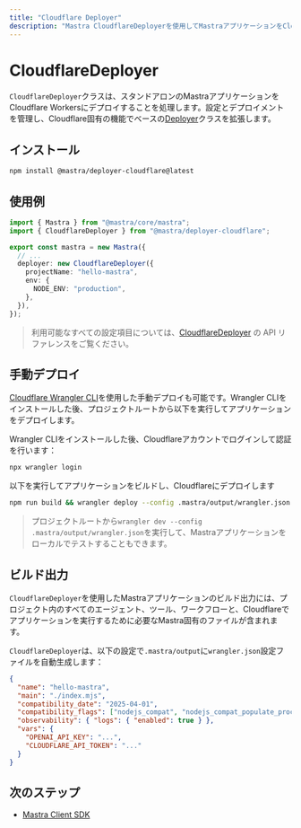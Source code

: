 ```yaml
---
title: "Cloudflare Deployer"
description: "Mastra CloudflareDeployerを使用してMastraアプリケーションをCloudflareにデプロイする方法を学ぶ"
---
```





# CloudflareDeployer

`CloudflareDeployer`クラスは、スタンドアロンのMastraアプリケーションをCloudflare Workersにデプロイすることを処理します。設定とデプロイメントを管理し、Cloudflare固有の機能でベースの[Deployer](/reference/deployer/deployer)クラスを拡張します。



## インストール

```bash copy
npm install @mastra/deployer-cloudflare@latest
```



## 使用例

```typescript filename="src/mastra/index.ts" showLineNumbers copy
import { Mastra } from "@mastra/core/mastra";
import { CloudflareDeployer } from "@mastra/deployer-cloudflare";

export const mastra = new Mastra({
  // ...
  deployer: new CloudflareDeployer({
    projectName: "hello-mastra",
    env: {
      NODE_ENV: "production",
    },
  }),
});
```

> 利用可能なすべての設定項目については、[CloudflareDeployer](/reference/deployer/cloudflare) の API リファレンスをご覧ください。



## 手動デプロイ

[Cloudflare Wrangler CLI](https://developers.cloudflare.com/workers/wrangler/install-and-update/)を使用した手動デプロイも可能です。Wrangler CLIをインストールした後、プロジェクトルートから以下を実行してアプリケーションをデプロイします。

Wrangler CLIをインストールした後、Cloudflareアカウントでログインして認証を行います：

```bash copy
npx wrangler login
```

以下を実行してアプリケーションをビルドし、Cloudflareにデプロイします

```bash copy
npm run build && wrangler deploy --config .mastra/output/wrangler.json
```

> プロジェクトルートから`wrangler dev --config .mastra/output/wrangler.json`を実行して、Mastraアプリケーションをローカルでテストすることもできます。



## ビルド出力

`CloudflareDeployer`を使用したMastraアプリケーションのビルド出力には、プロジェクト内のすべてのエージェント、ツール、ワークフローと、Cloudflareでアプリケーションを実行するために必要なMastra固有のファイルが含まれます。

<FileTree>
  <FileTree.Folder name=".mastra" defaultOpen>
    <FileTree.Folder name="output" defaultOpen>
      <FileTree.File name="index.mjs" />
      <FileTree.File name="wrangler.json" />
      </FileTree.Folder>
  </FileTree.Folder>
  <FileTree.File name="package.json" />
</FileTree>

`CloudflareDeployer`は、以下の設定で`.mastra/output`に`wrangler.json`設定ファイルを自動生成します：

```json
{
  "name": "hello-mastra",
  "main": "./index.mjs",
  "compatibility_date": "2025-04-01",
  "compatibility_flags": ["nodejs_compat", "nodejs_compat_populate_process_env"],
  "observability": { "logs": { "enabled": true } },
  "vars": {
    "OPENAI_API_KEY": "...",
    "CLOUDFLARE_API_TOKEN": "..."
  }
}

```
## 次のステップ

- [Mastra Client SDK](/docs/client-js/overview)
